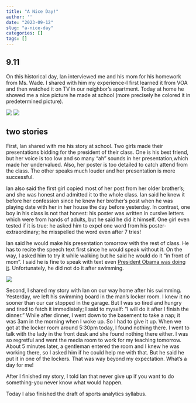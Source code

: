 ```yaml
---
title: "A Nice Day!"
author: ''
date: "2023-09-12"
slug: "a-nice-day"
categories: []
tags: []
---
```


## 9.11

On this historical day, Ian interviewed me and his mom for his homework from Ms. Wade. I shared with him my experience-I first learned it from VOA and then watched it on TV in our neighbor's apartment. Today at home he showed me a nice picture he made at school (more precisely he colored it in predetermined picture).

![](/image/9_11_2.jpg)
![](/image/911_1.jpg)

## two stories

First, Ian shared with me his story at school. Two girls made their presentations bidding for the president of their class. One is his best friend, but her voice is too low and so many "ah" sounds in her presentation,which made her undervalued. Also, her poster is too detailed to catch attend from the class. The other speaks much louder and her presentation is more successful. 

Ian also said the first girl copied most of her post from her older brother's; and she was honest and admitted it to the whole class. Ian said he knew it before her confession since he knew her brother's post when he was playing date with her in her house the day before yesterday. In contrast, one boy in his class is not that honest: his poster was written in cursive letters which were from hands of adults, but he said he did it himself. One girl even tested if it is true: he asked him to expel one word from his poster-extraordinary; he misspelled the word even after 7 tries!

Ian said he would make his presentation tomorrow with the rest of class. He has to recite the speech text first since he would speak without it. On the way, I asked him to try it while walking but he said he would do it "in front of mom". I said he is fine to speak with text even [President Obama was doing it](https://www.cbsnews.com/news/the-truth-about-presidents-and-teleprompters/). Unfortunately, he did not do it after swimming.

![](/image/readingrock.jpg)

Second, I shared my story with Ian on our way home after his swimming. Yesterday, we left his swimming board in the man's locker room. I knew it no sooner than our car stopped in the garage. But I was so tired and hungry and tired to fetch it immediately; I said to myself: "I will do it after I finish the dinner."  While after dinner, I went down to the basement to take a nap; it was 3am in the morning when I woke up. So I had to give it up. When we got at the locker room around 5:30pm today, I found nothing there. I went to talk with the lady in the front desk and she found nothing there either. I was so regretful and went the media room to work for my teaching tomorrow. About 5 minutes later, a gentleman entered the room and I knew he was working there, so I asked him if he could help me with that. But he said he put it in one of the lockers. That was way beyond my expectation. What's a day for me! 

After I finished my story, I told Ian that never give up if you want to do something-you never know what would happen.

Today I also finished the draft of sports analytics syllabus.